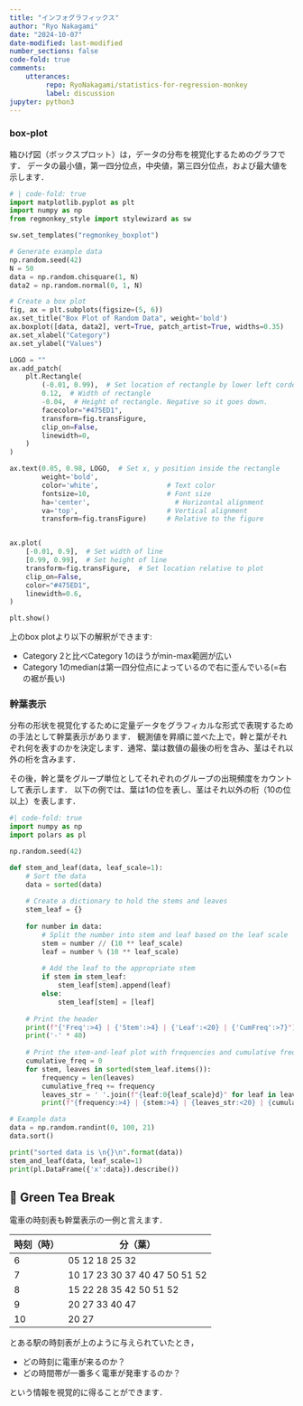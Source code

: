 ```yaml
---
title: "インフォグラフィックス"
author: "Ryo Nakagami"
date: "2024-10-07"
date-modified: last-modified
number_sections: false
code-fold: true
comments:
    utterances:
         repo: RyoNakagami/statistics-for-regression-monkey
         label: discussion
jupyter: python3
---
```



### box-plot

箱ひげ図（ボックスプロット）は，データの分布を視覚化するためのグラフです．
データの最小値，第一四分位点，中央値，第三四分位点，および最大値を示します．

```python
# | code-fold: true
import matplotlib.pyplot as plt
import numpy as np
from regmonkey_style import stylewizard as sw

sw.set_templates("regmonkey_boxplot")

# Generate example data
np.random.seed(42)
N = 50
data = np.random.chisquare(1, N)
data2 = np.random.normal(0, 1, N)

# Create a box plot
fig, ax = plt.subplots(figsize=(5, 6))
ax.set_title("Box Plot of Random Data", weight='bold')
ax.boxplot([data, data2], vert=True, patch_artist=True, widths=0.35)
ax.set_xlabel("Category")
ax.set_ylabel("Values")

LOGO = ""
ax.add_patch(
    plt.Rectangle(
        (-0.01, 0.99),  # Set location of rectangle by lower left corder
        0.12,  # Width of rectangle
        -0.04,  # Height of rectangle. Negative so it goes down.
        facecolor="#475ED1",
        transform=fig.transFigure,
        clip_on=False,
        linewidth=0,
    )
)

ax.text(0.05, 0.98, LOGO,  # Set x, y position inside the rectangle
        weight='bold',
        color='white',                 # Text color
        fontsize=10,                   # Font size
        ha='center',                     # Horizontal alignment
        va='top',                      # Vertical alignment
        transform=fig.transFigure)     # Relative to the figure


ax.plot(
    [-0.01, 0.9],  # Set width of line
    [0.99, 0.99],  # Set height of line
    transform=fig.transFigure,  # Set location relative to plot
    clip_on=False,
    color="#475ED1",
    linewidth=0.6,
)

plt.show()
```

上のbox plotより以下の解釈ができます:

- Category 2と比べCategory 1のほうがmin-max範囲が広い
- Category 1のmedianは第一四分位点によっているので右に歪んでいる(=右の裾が長い)



### 幹葉表示

分布の形状を視覚化するために定量データをグラフィカルな形式で表現するための手法として幹葉表示があります．
観測値を昇順に並べた上で，幹と葉がそれぞれ何を表すのかを決定します．通常、葉は数値の最後の桁を含み、茎はそれ以外の桁を含みます．

その後，幹と葉をグループ単位としてそれぞれのグループの出現頻度をカウントして表示します．
以下の例では、葉は1の位を表し、茎はそれ以外の桁（10の位以上）を表します．

```python
#| code-fold: true
import numpy as np
import polars as pl

np.random.seed(42)

def stem_and_leaf(data, leaf_scale=1):
    # Sort the data
    data = sorted(data)
    
    # Create a dictionary to hold the stems and leaves
    stem_leaf = {}
    
    for number in data:
        # Split the number into stem and leaf based on the leaf scale
        stem = number // (10 ** leaf_scale)
        leaf = number % (10 ** leaf_scale)
        
        # Add the leaf to the appropriate stem
        if stem in stem_leaf:
            stem_leaf[stem].append(leaf)
        else:
            stem_leaf[stem] = [leaf]
    
    # Print the header
    print(f"{'Freq':>4} | {'Stem':>4} | {'Leaf':<20} | {'CumFreq':>7}")
    print('-' * 40)
    
    # Print the stem-and-leaf plot with frequencies and cumulative frequencies
    cumulative_freq = 0
    for stem, leaves in sorted(stem_leaf.items()):
        frequency = len(leaves)
        cumulative_freq += frequency
        leaves_str = ' '.join(f"{leaf:0{leaf_scale}d}" for leaf in leaves)
        print(f"{frequency:>4} | {stem:>4} | {leaves_str:<20} | {cumulative_freq:>7}")

# Example data
data = np.random.randint(0, 100, 21)
data.sort()

print("sorted data is \n{}\n".format(data))
stem_and_leaf(data, leaf_scale=1)
print(pl.DataFrame({'x':data}).describe())
```

::: {.nte- .callout-tip icon="false"}
# 🍵 Green Tea Break

電車の時刻表も幹葉表示の一例と言えます．

|時刻（時）	|分（葉）|
|---|---|
|6|	05 12 18 25 32|
|7|	10 17 23 30 37 40 47 50 51 52|
|8|	15 22 28 35 42 50 51 52|
|9|	20 27 33 40 47|
|10|	20 27 |

とある駅の時刻表が上のように与えられていたとき，

- どの時刻に電車が来るのか？
- どの時間帯が一番多く電車が発車するのか？

という情報を視覚的に得ることができます．

:::